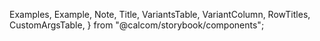 
  Examples,
  Example,
  Note,
  Title,
  VariantsTable,
  VariantColumn,
  RowTitles,
  CustomArgsTable,
} from "@calcom/storybook/components";


<Meta title="Layout/Spacing" />

<Title title="Spacing" suffix="Brief" subtitle="Version 2.0 — Last Update: 15 Feb 2023" />

## Definition

Defines the spacing guide used in Cal.coms design system

## Structure

<Examples title="Spacing">
  <TooltipPrimitive.Provider>
    <>
      <Example title="0"></Example>
      <Example title="px">
        <Tooltip content="1px">
          <div className="bg-inverted h-4 w-px rounded-sm"> </div>
        </Tooltip>
      </Example>
      <Example title="0.5">
        <Tooltip content="2px">
          <div className="bg-inverted h-4 w-0.5 rounded-sm"> </div>
        </Tooltip>
      </Example>
      <Example title="1">
        <Tooltip content="4px">
          <div className="bg-inverted h-4 w-1 rounded-sm"> </div>
        </Tooltip>
      </Example>
      <Example title="2">
        <Tooltip content="8px">
          <div className="bg-inverted h-4 w-2 rounded-sm"> </div>
        </Tooltip>
      </Example>
      <Example title="3">
        <Tooltip content="12px">
          <div className="bg-inverted h-4 w-3 rounded-sm"> </div>
        </Tooltip>
      </Example>
      <Example title="4">
        <Tooltip content="16px">
          <div className="bg-inverted h-4 w-4 rounded-sm"> </div>
        </Tooltip>
      </Example>
      <Example title="5">
        <Tooltip content="20px">
          <div className="bg-inverted h-4 w-5 rounded-sm"> </div>
        </Tooltip>
      </Example>
      <Example title="6">
        <Tooltip content="24px">
          <div className="bg-inverted h-4 w-6 rounded-sm"> </div>
        </Tooltip>
      </Example>
      <Example title="8">
        <Tooltip content="32px">
          <div className="bg-inverted h-4 w-8 rounded-sm"> </div>
        </Tooltip>
      </Example>
      <Example title="10">
        <Tooltip content="48px">
          <div className="bg-inverted h-4 w-10 rounded-sm"> </div>
        </Tooltip>
      </Example>
    </>
  </TooltipPrimitive.Provider>
</Examples>
